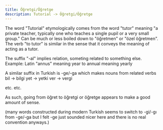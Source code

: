 ```yaml
---
title: Öğretgi/Öğretge
description: Tutorial -> Öğretgi/Öğretge
---
```


The word "Tutorial" etymologically comes from the word "tutor" meaning "a private teacher, typically one who teaches a single pupil or a very small group." Can be much or less boiled down to "öğretmen" or "özel öğretmen". The verb "to tutor" is similar in the sense that it conveys the meaning of acting as a tutor.

The suffix "-al" implies relation, someting related to something else.
Example: Latin "annus" meaning year to annual meaning yearly

A similar suffix in Turkish is -ge/-ga which makes nouns from related verbs
bil -> bilgi
yet -> yetki
ver -> vergi

etc. etc.

As such, going from öğret to öğretgi or öğretge appears to make a good amount of sense.

(many words constructed during modern Turkish seems to switch to -gi/-gı from -ge/-ga but I felt -ge just sounded nicer here and there is no real convention anyways.)